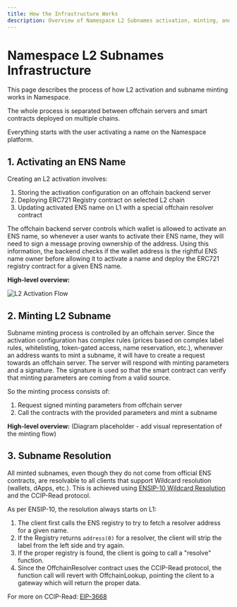 ```yaml
---
title: How the Infrastructure Works
description: Overview of Namespace L2 Subnames activation, minting, and resolution processes
---
```


# Namespace L2 Subnames Infrastructure

This page describes the process of how L2 activation and subname minting works in Namespace.

The whole process is separated between offchain servers and smart contracts deployed on multiple chains.

Everything starts with the user activating a name on the Namespace platform.

## 1. Activating an ENS Name

Creating an L2 activation involves:

1. Storing the activation configuration on an offchain backend server
2. Deploying ERC721 Registry contract on selected L2 chain
3. Updating activated ENS name on L1 with a special offchain resolver contract

The offchain backend server controls which wallet is allowed to activate an ENS name, so whenever a user wants to activate their ENS name, they will need to sign a message proving ownership of the address. Using this information, the backend checks if the wallet address is the rightful ENS name owner before allowing it to activate a name and deploy the ERC721 registry contract for a given ENS name.

**High-level overview:**

<img src="images/l2-activation-flow.png" alt="L2 Activation Flow" />

## 2. Minting L2 Subname

Subname minting process is controlled by an offchain server. Since the activation configuration has complex rules (prices based on complex label rules, whitelisting, token-gated access, name reservation, etc.), whenever an address wants to mint a subname, it will have to create a request towards an offchain server. The server will respond with minting parameters and a signature. The signature is used so that the smart contract can verify that minting parameters are coming from a valid source.

So the minting process consists of:

1. Request signed minting parameters from offchain server
2. Call the contracts with the provided parameters and mint a subname

**High-level overview:** (Diagram placeholder - add visual representation of the minting flow)

## 3. Subname Resolution

All minted subnames, even though they do not come from official ENS contracts, are resolvable to all clients that support Wildcard resolution (wallets, dApps, etc.). This is achieved using [ENSIP-10 Wildcard Resolution](https://docs.ens.domains/ens-improvement-proposals/ensip-10-wildcard-resolution) and the CCIP-Read protocol.

As per ENSIP-10, the resolution always starts on L1:

1. The client first calls the ENS registry to try to fetch a resolver address for a given name.
2. If the Registry returns `address(0)` for a resolver, the client will strip the label from the left side and try again.
3. If the proper registry is found, the client is going to call a "resolve" function.
4. Since the OffchainResolver contract uses the CCIP-Read protocol, the function call will revert with OffchainLookup, pointing the client to a gateway which will return the proper data.

For more on CCIP-Read: [EIP-3668](https://eips.ethereum.org/EIPS/eip-3668)
